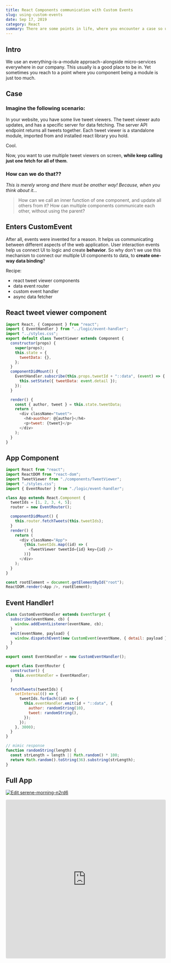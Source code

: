 ```yaml
---
title: React Components communication with Custom Events
slug: using-custom-events
date: Sep 17, 2019
category: React
summary: There are some points in life, where you encounter a case so unique, so different, so unexpected — that the solution just has to be special.
---
```


## Intro

We use an everything-is-a-module approach - alongside micro-services everywhere in our company.
This usually is a good place to be in.
Yet sometimes you reach to a point where you component being a module is just too much.

## Case

### Imagine the following scenario:

In your website, you have some live tweet viewers.
The tweet viewer auto updates, and has a specific server for data fetching.
The server API endpoint returns all tweets together.
Each tweet viewer is a standalone module, imported from and installed react library you hold.

Cool.

Now, you want to use multiple tweet viewers on screen, **while keep calling just one fetch for all of them**.

### How can we do that??

_This is merely wrong and there must be another way!_
_Because, when you think about it…_

> How can we call an inner function of one component, and update all others from it?
> How can multiple components communicate each other, without using the parent?

## Enters CustomEvent

After all, events were invented for a reason.
It helps us communicating between different aspects of the web application.
User interaction events help us connect UI to logic and create **behavior**.
So why don't we use this mechanism to connect our multiple UI components to data, to **create one-way data binding**?

Recipe:

- react tweet viewer components
- data event router
- custom event handler
- async data fetcher

## React tweet viewer component

```javascript
import React, { Component } from "react";
import { EventHandler } from "../logic/event-handler";
import "../styles.css";
export default class TweetViewer extends Component {
  constructor(props) {
    super(props);
    this.state = {
      tweetData: {},
    };
  }
  componentDidMount() {
    EventHandler.subscribe(this.props.tweetId + "::data", (event) => {
      this.setState({ tweetData: event.detail });
    });
  }

  render() {
    const { author, tweet } = this.state.tweetData;
    return (
      <div className="tweet">
        <h4>auothor: @{author}</h4>
        <p>tweet: {tweet}</p>
      </div>
    );
  }
}
```

## App Component

```javascript
import React from "react";
import ReactDOM from "react-dom";
import TweetViewer from "./components/TweetViewer";
import "./styles.css";
import { EventRouter } from "./logic/event-handler";

class App extends React.Component {
  tweetIds = [1, 2, 3, 4, 5];
  router = new EventRouter();

  componentDidMount() {
    this.router.fetchTweets(this.tweetIds);
  }
  render() {
    return (
      <div className="App">
        {this.tweetIds.map((id) => (
          <TweetViewer tweetId={id} key={id} />
        ))}
      </div>
    );
  }
}

const rootElement = document.getElementById("root");
ReactDOM.render(<App />, rootElement);
```

## Event Handler!

```javascript
class CustomEventHandler extends EventTarget {
  subscribe(eventName, cb) {
    window.addEventListener(eventName, cb);
  }
  emit(eventName, payload) {
    window.dispatchEvent(new CustomEvent(eventName, { detail: payload }));
  }
}

export const EventHandler = new CustomEventHandler();

export class EventRouter {
  constructor() {
    this.eventHandler = EventHandler;
  }

  fetchTweets(tweetIds) {
    setInterval(() => {
      tweetIds.forEach((id) => {
        this.eventHandler.emit(id + "::data", {
          author: randomString(10),
          tweet: randomString(),
        });
      });
    }, 3000);
  }
}

// mimic response
function randomString(length) {
  const strLength = length || Math.random() * 100;
  return Math.random().toString(36).substring(strLength);
}
```

## Full App

[![Edit serene-morning-n2rd6](https://codesandbox.io/static/img/play-codesandbox.svg)](https://codesandbox.io/s/serene-morning-n2rd6?autoresize=1&fontsize=14&hidenavigation=1&theme=dark)

<iframe
  src="https://codesandbox.io/embed/serene-morning-n2rd6?fontsize=14&hidenavigation=1&theme=dark"
  style="width:100%; height:500px; border:0; border-radius: 4px; overflow:hidden;"
  title="serene-morning-n2rd6"
  allow="accelerometer; ambient-light-sensor; camera; encrypted-media; geolocation; gyroscope; hid; microphone; midi; payment; usb; vr; xr-spatial-tracking"
  sandbox="allow-forms allow-modals allow-popups allow-presentation allow-same-origin allow-scripts"
></iframe>
